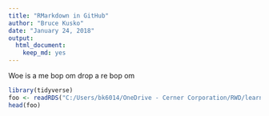 ```yaml
---
title: "RMarkdown in GitHub"
author: "Bruce Kusko"
date: "January 24, 2018"
output: 
  html_document: 
    keep_md: yes
---
```


Woe is a me bop om drop a re bop om

```r
library(tidyverse)
foo <- readRDS("C:/Users/bk6014/OneDrive - Cerner Corporation/RWD/learningR2/co2.Rds")
head(foo)
```

